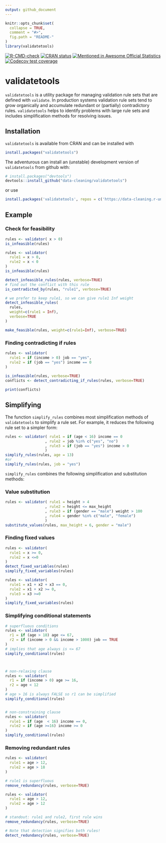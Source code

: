 ```yaml
---
output: github_document
---
```


<!-- README.md is generated from README.Rmd. Please edit that file -->

```r
knitr::opts_chunk$set(
  collapse = TRUE,
  comment = "#>",
  fig.path = "README-"
)
library(validatetools)
```

<!-- badges: start -->
[![R-CMD-check](https://github.com/data-cleaning/validatetools/actions/workflows/R-CMD-check.yaml/badge.svg)](https://github.com/data-cleaning/validatetools/actions/workflows/R-CMD-check.yaml)
[![CRAN status](https://www.r-pkg.org/badges/version/validatetools)](https://CRAN.R-project.org/package=validatetools)
[![Mentioned in Awesome Official Statistics](https://awesome.re/mentioned-badge.svg)](http://www.awesomeofficialstatistics.org)
[![Codecov test coverage](https://codecov.io/gh/data-cleaning/validatetools/graph/badge.svg)](https://app.codecov.io/gh/data-cleaning/validatetools)
<!-- badges: end -->

# validatetools

`validatetools` is a utility package for managing validation rule sets that are defined with `validate`.
In production systems validation rule sets tend to grow organically and accumulate redundant or (partially)
contradictory rules. `validatetools` helps to identify problems with large rule sets and includes simplification
methods for resolving issues.

## Installation

`validatetools` is available from CRAN and can be installed with

```r
install.packages("validatetools")
```

The adventurous can install an (unstable) development version of `validatetools` from github with:

``` r
# install.packages("devtools")
devtools::install_github("data-cleaning/validatetools")
```
or use

```r
install.packages('validatetools', repos = c('https://data-cleaning.r-universe.dev', 'https://cloud.r-project.org'))
```

## Example

### Check for feasibility

```r
rules <- validator( x > 0)
is_infeasible(rules)

rules <- validator(
  rule1 = x > 0,
  rule2 = x < 0
)
is_infeasible(rules)

detect_infeasible_rules(rules, verbose=TRUE)
# find out the conflict with this rule
is_contradicted_by(rules, "rule1", verbose=TRUE)

# we prefer to keep rule1, so we can give rule1 Inf weight
detect_infeasible_rules(
  rules, 
  weight=c(rule1 = Inf), 
  verbose=TRUE
)

make_feasible(rules, weight=c(rule1=Inf), verbose=TRUE)
```

### Finding contradicting if rules


```r
rules <- validator(
  rule1 = if (income > 0) job == "yes",
  rule2 = if (job == "yes") income == 0
)
    
is_infeasible(rules, verbose=TRUE)
conflicts <- detect_contradicting_if_rules(rules, verbose=TRUE)
```


```r
print(conflicts)
```

## Simplifying 

The function `simplify_rules` combines most simplification methods of `validatetools` to simplify a rule set.
For example, it reduces the following rule set to a simpler form:

```r
rules <- validator( rule1 = if (age < 16) income == 0
                  , rule2 = job %in% c("yes", "no")
                  , rule3 = if (job == "yes") income > 0
                  )
simplify_rules(rules, age = 13)
#or 
simplify_rules(rules, job = "yes")
```

`simplify_rules` combines the following simplification and substitution methods:


### Value substitution

```r
rules <- validator( rule1 = height > 4
                  , rule2 = height <= max_height
                  , rule3 = if (gender == "male") weight > 100
                  , rule4 = gender %in% c("male", "female")
                  )
substitute_values(rules, max_height = 6, gender = "male")
```

### Finding fixed values

```r
rules <- validator( 
  rule1 = x >= 0, 
  rule2 = x <=0
)
detect_fixed_variables(rules)
simplify_fixed_variables(rules)

rules <- validator(
  rule1 = x1 + x2 + x3 == 0,
  rule2 = x1 + x2 >= 0,
  rule3 = x3 >=0
)
simplify_fixed_variables(rules)
```

### Simplifying conditional statements

```r
# superfluous conditions
rules <- validator(
  r1 = if (age > 18) age <= 67,
  r2 = if (income > 0 && income > 1000) job == TRUE 
)
# implies that age always is <= 67
simplify_conditional(rules)



# non-relaxing clause
rules <- validator( 
  r1 = if (income > 0) age >= 16,
  r2 = age < 12
)
# age > 16 is always FALSE so r1 can be simplified
simplify_conditional(rules)


# non-constraining clause
rules <- validator( 
  rule1 = if (age  < 16) income == 0,
  rule2 = if (age >=16) income >= 0
)
simplify_conditional(rules)
```

### Removing redundant rules

```r
rules <- validator(
  rule1 = age > 12,
  rule2 = age > 18
)

# rule1 is superfluous
remove_redundancy(rules, verbose=TRUE)

rules <- validator(
  rule1 = age > 12,
  rule2 = age > 12
)

# standout: rule1 and rule2, first rule wins
remove_redundancy(rules, verbose=TRUE)

# Note that detection signifies both rules!
detect_redundancy(rules, verbose=TRUE)
```

